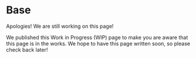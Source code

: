 
# Base

Apologies! We are still working on this page!

We published this Work in Progress (WIP) page to make you are aware that this page is in the works. We hope to have this page written soon, so please check back later!